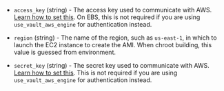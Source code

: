 <!-- Code generated from the comments of the AccessConfig struct in builder/common/access_config.go; DO NOT EDIT MANUALLY -->

- `access_key` (string) - The access key used to communicate with AWS. [Learn how  to set this](/docs/builders/amazon#specifying-amazon-credentials).
  On EBS, this is not required if you are using `use_vault_aws_engine`
  for authentication instead.

- `region` (string) - The name of the region, such as `us-east-1`, in which
  to launch the EC2 instance to create the AMI.
  When chroot building, this value is guessed from environment.

- `secret_key` (string) - The secret key used to communicate with AWS. [Learn how to set
  this](/docs/builders/amazon#specifying-amazon-credentials). This is not required
  if you are using `use_vault_aws_engine` for authentication instead.

<!-- End of code generated from the comments of the AccessConfig struct in builder/common/access_config.go; -->
